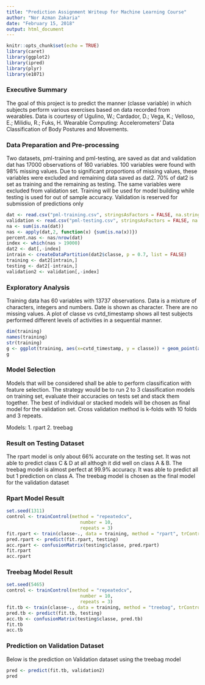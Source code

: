 ---
title: "Prediction Assignment Writeup for Machine Learning Course"
author: "Nor Azman Zakaria"
date: "February 15, 2018"
output: html_document
---

```{r setup, include=FALSE}
knitr::opts_chunk$set(echo = TRUE)
library(caret)
library(ggplot2)
library(ipred)
library(plyr)
library(e1071)
```

### Executive Summary

The goal of this project is to predict the manner (classe variable) in which subjects perform various exercises based on data recorded from wearables. Data is courtesy of Ugulino, W.; Cardador, D.; Vega, K.; Velloso, E.; Milidiu, R.; Fuks, H. Wearable Computing: Accelerometers' Data Classification of Body Postures and Movements.

### Data Preparation and Pre-processing

Two datasets, pml-training and pml-testing, are saved as dat and validation dat has 17000 observations of 160 variables. 100 variables were found with 98% missing values. Due to significant proportions of missing values, these variables were excluded and remaining data saved as dat2. 70% of dat2 is set as training and the remaining as testing. The same variables were excluded from validation set. Training will be used for model building while testing is used for out of sample accuracy. Validation is reserved for submission of predictions only   

```{r data, echo = FALSE}
dat <- read.csv("pml-training.csv", stringsAsFactors = FALSE, na.string = c("","NA"))
validation <- read.csv("pml-testing.csv", stringsAsFactors = FALSE, na.string = c("","NA"))
na <- sum(is.na(dat))
nas <- apply(dat,2, function(x) {sum(is.na(x))})
percent.nas <- nas/nrow(dat)
index <- which(nas > 19000)
dat2 <- dat[,-index]
intrain <- createDataPartition(dat2$classe, p = 0.7, list = FALSE) 
training <- dat2[intrain,]
testing <- dat2[-intrain,]
validation2 <- validation[,-index]
```

### Exploratory Analysis

Training data has 60 variables with 13737 observations. Data is a mixture of characters, integers and numbers. Date is shown as character. There are no missing values. A plot of classe vs cvtd_timestamp shows all test subjects performed different levels of activities in a sequential manner.  
```{r explore, echo=FALSE}
dim(training)
names(training)
str(training)
g <- ggplot(training, aes(x=cvtd_timestamp, y = classe)) + geom_point(aes(col = training$user_name))
g
```

### Model Selection

Models that will be considered shall be able to perform classification with feature selection. The strategy would be to run 2 to 3 classification models on training set, evaluate their accuracies on tests set and stack them together. The best of individual or stacked models will be chosen as final model for the validation set. Cross validation method is k-folds with 10 folds and 3 repeats.  

Models:
1. rpart
2. treebag

### Result on Testing Dataset
The rpart model is only about 66% accurate on the testing set. It was not able to predict class C & D at all althogh it did well on class A & B. The treebag model is almost perfect at 99.9% accuracy. It was able to predict all but 1 prediction on class A. The treebag model is chosen as the final model for the validation dataset

### Rpart Model Result
```{r rpart, echo=FALSE}
set.seed(1311)
control <- trainControl(method = "repeatedcv",
                           number = 10,
                           repeats = 3)
fit.rpart <- train(classe~., data = training, method = "rpart", trControl = control)
pred.rpart <- predict(fit.rpart, testing)
acc.rpart <- confusionMatrix(testing$classe, pred.rpart)
fit.rpart
acc.rpart
```

### Treebag Model Result
```{r treebag, echo=FALSE}
set.seed(5465)
control <- trainControl(method = "repeatedcv",
                           number = 10,
                           repeats = 3)
fit.tb <- train(classe~., data = training, method = "treebag", trControl = control)
pred.tb <- predict(fit.tb, testing)
acc.tb <- confusionMatrix(testing$classe, pred.tb)
fit.tb
acc.tb
```

### Prediction on Validation Dataset
Below is the prediction on Validation dataset using the treebag model

```{r valid, echo=FALSE}
pred <- predict(fit.tb, validation2)
pred
```
